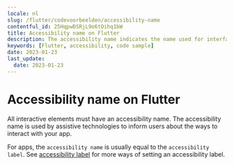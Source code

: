 ```yaml
---
locale: nl
slug: /flutter/codevoorbeelden/accessibility-name
contentful_id: 25HqpwDSRjL9o6tOihq1bW
title: Accessibility name on Flutter
description: The accessibility name indicates the name used for interface elements by assistive technologies.
keywords: [Flutter, accessibility, code sample]
date: 2023-01-23
last_update:
  date: 2023-01-23
---
```


# Accessibility name on Flutter

All interactive elements must have an accessibility name. The accessibility name is used by assistive technologies to inform users about the ways to interact with your app.

For apps, the `accessibility name` is usually equal to the `accessibility label`. See [accessibility label](https://appt.org/en/docs/flutter/samples/accessibility-label) for more ways of setting an accessibility label.

<CodeSample id="accessibility-name" platform="flutter" locale="nl"/>
